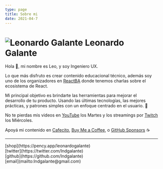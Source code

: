 ```yaml
---
type: page
title: Sobre mi
date: 2021-04-7
---
```


# ![Leonardo Galante](/images/lg.png) Leonardo Galante

Hola 👋, mi nombre es Leo, y soy Ingeniero UX.

Lo que más disfruto es crear contenido educacional técnico, además soy uno de los organizadores en [ReactBA](https://www.meetup.com/es-ES/React-en-Buenos-Aires) donde tenemos charlas sobre el ecosistema de React.

Mi principal objetivo es brindarte las herramientas para mejorar el desarrollo de tu producto.
Usando las últimas tecnologías, las mejores prácticas, y patrones simples con un enfoque centrado en el usuario. 💎

No te pierdas mis videos en [YouTube](https://youtube.com/c/leonardogalante) los Martes y los streamings por [Twitch](https://www.twitch.tv/lndgalante) los Miércoles.

Apoyá mi contenido en [Cafecito](https://cafecito.app/leonardogalante), [Buy Me a Coffee](https://www.buymeacoffee.com/lndgalant), o [GitHub Sponsors](https://github.com/sponsors/lndgalante) ☕

---

<div>
  [shop](https://pency.app/leonardogalante)
  <br />
  [twitter](https://twitter.com/lndgalante)
  <br />
  [github](https://github.com/lndgalante)
  <br />
  [email](mailto:lndgalante@gmail.com)
</div>
